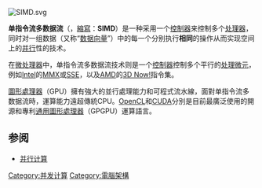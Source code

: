 {{Unreferenced|time=2021-06-19T10:12:51+00:00}}
{{noteTA|G1=IT}}
[[File:SIMD.svg|thumb]]{{Flynn's Taxonomy}}

'''单指令流多数据流'''（{{lang-en|'''Single Instruction Multiple Data'''}}，[[縮寫|縮寫]]：'''SIMD'''）是一种采用一个[[控制器|控制器]]来控制多个[[处理器|处理器]]，同时对一组数据（又称“[[数据向量|数据向量]]”）中的每一个分别执行'''相同'''的操作从而实现空间上的[[并行|并行]]性的技术。

在[[微处理器|微处理器]]中，单指令流多数据流技术则是一个[[控制器|控制器]]控制多个平行的[[处理微元|处理微元]]，例如[[Intel|Intel]]的[[MMX|MMX]]或[[SSE|SSE]]，以及[[AMD|AMD]]的[[3D_Now!|3D Now!]]指令集。

[[圖形處理器|圖形處理器]]（GPU）擁有強大的並行處理能力和可程式流水線，面對单指令流多数据流時，運算能力遠超傳統CPU。[[OpenCL|OpenCL]]和[[CUDA|CUDA]]分別是目前最廣泛使用的開源和專利[[通用圖形處理器|通用圖形處理器]]（GPGPU）運算語言。

==参阅==
*[[并行计算|并行计算]]
{{CPU technologies}}

{{计算机小作品}}
[[Category:并发计算|Category:并发计算]]
[[Category:電腦架構|Category:電腦架構]]